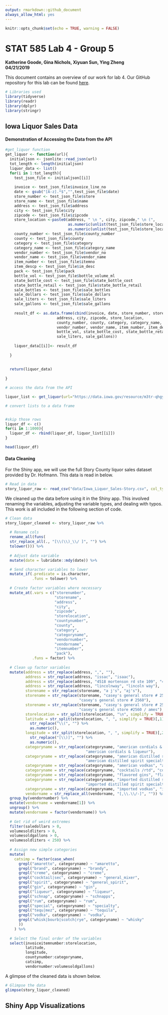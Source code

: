 ```yaml
---
output: rmarkdown::github_document
always_allow_html: yes
---
```


```r
knitr::opts_chunk$set(echo = TRUE, warning = FALSE)
```

# STAT 585 Lab 4 - Group 5
 
**Katherine Goode, Gina Nichols, Xiyuan Sun, Ying Zheng**  
**04/21/2019**

This document contains an overview of our work for lab 4. Our GitHub repository for this lab can be found [here](https://github.com/xiyuansun/stat585Lab4).

```r
# Libraries used
library(tidyverse)
library(readr)
library(dplyr)
library(stringr)
```

## Iowa Liquor Sales Data

#### Demonstration of Accessing the Data from the API

```r

#get_liquor function
get_liquor <- function(url){
  initialjson <- jsonlite::read_json(url)
  tot_length <- length(initialjson)
  liquor_data <- list()
  for(i in 1:tot_length){
    test_json_file <- initialjson[[i]]
    
    invoice <- test_json_file$invoice_line_no
    date <- gsub("[A-z].*$","",test_json_file$date)
    store_number <- test_json_file$store
    store_name <- test_json_file$name
    address <- test_json_file$address
    city <- test_json_file$city
    zipcode <- test_json_file$zipcode
    store_location <-paste0(address, " \n ", city, zipcode," \n (",
                            as.numeric(unlist(test_json_file$store_location)[-1])[1],", ", 
                            as.numeric(unlist(test_json_file$store_location)[-1])[2], ")")
    county_number <- test_json_file$county_number
    county <- test_json_file$county
    category <- test_json_file$category
    category_name <- test_json_file$category_name
    vendor_number <- test_json_file$vendor_no
    vendor_name <- test_json_file$vendor_name
    item_number <- test_json_file$itemno
    item_descp <- test_json_file$im_desc
    pack <- test_json_file$pack
    bottle_vol <- test_json_file$bottle_volume_ml 
    state_bottle_cost <- test_json_file$state_bottle_cost
    state_bottle_retail <- test_json_file$state_bottle_retail
    sale_bottles <- test_json_file$sale_bottles
    sale_dollars <- test_json_file$sale_dollars
    sale_liters <- test_json_file$sale_liters
    sale_gallons <- test_json_file$sale_gallons
    
    result_df <- as.data.frame(cbind(invoice, date, store_number, store_name, 
                       address, city, zipcode, store_location,
                       county_number, county, category, category_name,
                       vendor_number, vendor_name, item_number, item_descp,pack,
                       bottle_vol, state_bottle_cost, state_bottle_retail, sale_bottles,sale_dollars, 
                       sale_liters, sale_gallons))
    
    liquor_data[[i]]<- result_df
    
  }
  
  
  return(liquor_data)
  
}

# access the data from the API

liquor_list <- get_liquor(url="https://data.iowa.gov/resource/m3tr-qhgy.json")

# convert lists to a data frame


#skip those rows
liquor_df <- c()
for(i in 1:1000){
  liquor_df <- rbind(liquor_df, liquor_list[[i]])
}

head(liquor_df)


```

#### Data Cleaning

For the Shiny app, we will use the full Story County liquor sales dataset provided by Dr. Hofmann. This data is read in below.

```r
# Read in data
story_liquor_raw <- read_csv("data/Iowa_Liquor_Sales-Story.csv", col_types = cols())
```

We cleaned up the data before using it in the Shiny app. This involved renaming the variables, adjusting the variable types, and dealing with typos. This work is all included in the following section of code.

```r
# Clean data
story_liquor_cleaned <- story_liquor_raw %>%
  
  # Rename cols
  rename_all(funs(
  str_replace_all(., "[\\(\\)_\\/ ]", "") %>%
  tolower())) %>%
  
  # Adjust date variable
  mutate(date = lubridate::mdy(date)) %>%

  # Send character variables to lower
  mutate_if(.predicate = is.character,
            .funs = tolower) %>%
  
  # Create factor variables where necessary
  mutate_at(.vars = c("storenumber", 
                      "storename", 
                      "address", 
                      "city",
                      "zipcode", 
                      "storelocation", 
                      "countynumber",
                      "county",
                      "category", 
                      "categoryname", 
                      "vendornumber", 
                      "vendorname", 
                      "itemnumber", 
                      "pack"),
            .funs = factor) %>%
  
  # Clean up factor variables
  mutate(address = str_replace(address, ",", ""),
         address = str_replace(address, "issac", "isaac"),
         address = str_replace(address, "4518 mortenson rd ste 109", "4518 mortonsen street suite #109"),
         address = str_replace(address, "lincolnway", "lincoln way"),
         storename = str_replace(storename, "a j's", "aj's"),
         storename = str_replace(storename, "casey's general store # 2560/ ames", 
                                 "casey's general store # 2560"),
         storename = str_replace(storename, "casey's general store # 2560", 
                                 "casey's general store #2560 / ames"), 
         storelocation = str_split(storelocation, "\n", simplify = TRUE)[,3],
         latitude = str_split(storelocation, ", ", simplify = TRUE)[,1] %>% 
           str_replace("\\(", "") %>%
           as.numeric(),
         longitude = str_split(storelocation, ", ", simplify = TRUE)[,2] %>%
           str_replace("[\\)]", "") %>%
           as.numeric(),
         categoryname = str_replace(categoryname, "american cordials & liqueurs", 
                                    "american cordials & liqueur"),
         categoryname = str_replace(categoryname, "american distilled spirits specialty", 
                                    "american distilled spirit specialty"),
         categoryname = str_replace(categoryname, "american vodkas", "american vodka"),
         categoryname = str_replace(categoryname, "cocktails /rtd", "cocktails / rtd"),
         categoryname = str_replace(categoryname, "flavored gins", "flavored gin"),
         categoryname = str_replace(categoryname, "imported distilled spirits specialty", 
                                    "imported distilled spirit specialty"),
         categoryname = str_replace(categoryname, "imported vodkas", "imported vodka"),
         vendorname = str_replace_all(vendorname, "[,\\.\\/-]", "")) %>%
  group_by(vendornumber) %>%
  mutate(vendorname = vendorname[1]) %>%
  ungroup() %>%
  mutate(vendorname = factor(vendorname)) %>%
  
  # Get rid of weird extremes
  filter(saledollars > 0,
  volumesoldliters > 0,
  volumesoldgallons > 0,
  volumesoldliters < 250) %>%
  
  # Assign new simple categories
  mutate(
    catsimp = factor(case_when(
      grepl("amaretto", categoryname) ~ "amaretto",
      grepl("brand", categoryname) ~ "brandy",
      grepl("creme", categoryname) ~ "creme",
      grepl("cocktail|sec", categoryname) ~ "general_mixer",
      grepl("spirit", categoryname) ~ "general_spirit",
      grepl("gin", categoryname) ~ "gin",
      grepl("liqueur", categoryname) ~ "liqueur",
      grepl("schnap", categoryname) ~ "schnapps",
      grepl("rum", categoryname) ~ "rum",
      grepl("special", categoryname) ~ "specialty",
      grepl("tequ|mez", categoryname) ~ "tequila",
      grepl("vodka", categoryname) ~ "vodka",
      grepl("whisk|bourb|scotch|rye", categoryname) ~ "whisky"
      ))
    ) %>%
  
  # Select the final order of the variables
  select(invoiceitemnumber:storelocation, 
         latitude, 
         longitude, 
         countynumber:categoryname, 
         catsimp, 
         vendornumber:volumesoldgallons)
```

A glimpse of the cleaned data is shown below.

```r
# Glimpse the data
glimpse(story_liquor_cleaned)
```

## Shiny App Visualizations
